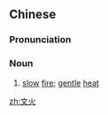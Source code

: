 ==Chinese==
{{zh-forms}}

===Pronunciation===
{{zh-pron
|m=wénhuǒ
|c=man4 fo2
|mn=qz:bûn-hér/tp,xm:bûn-hé/kh,zz:bûn-hóe
|cat=n
}}

===Noun===
{{zh-noun}}

# [[slow]] [[fire]]; [[gentle]] [[heat]]

[[zh:文火]]